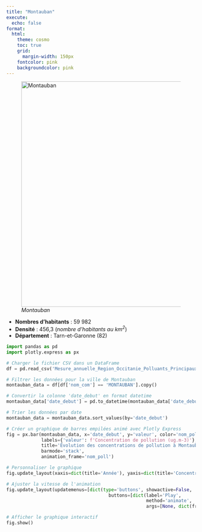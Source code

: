 ```yaml
---
title: "Montauban"
execute:
  echo: false
format:
  html:
    theme: cosmo
    toc: true
    grid:
      margin-width: 150px
    fontcolor: pink
    backgroundcolor: pink
---
```




![*Montauban*](Montauban.svg){width=600}
 
* **Nombres d'habitants** : 59 982 
* **Densité** : 456,3 (*nombre d'habitants au $km^2$*)
* **Département** : Tarn-et-Garonne (82)

 
```python
import pandas as pd
import plotly.express as px

# Charger le fichier CSV dans un DataFrame
df = pd.read_csv('Mesure_annuelle_Region_Occitanie_Polluants_Principaux.csv')

# Filtrer les données pour la ville de Montauban
montauban_data = df[df['nom_com'] == 'MONTAUBAN'].copy()

# Convertir la colonne 'date_debut' en format datetime
montauban_data['date_debut'] = pd.to_datetime(montauban_data['date_debut'])

# Trier les données par date
montauban_data = montauban_data.sort_values(by='date_debut')

# Créer un graphique de barres empilées animé avec Plotly Express
fig = px.bar(montauban_data, x='date_debut', y='valeur', color='nom_poll',
             labels={'valeur': f'Concentration de pollution (ug.m-3)'},
             title='Évolution des concentrations de pollution à Montauban par année',
             barmode='stack',
             animation_frame='nom_poll')

# Personnaliser le graphique
fig.update_layout(xaxis=dict(title='Année'), yaxis=dict(title='Concentration de pollution (ug.m-3)', dtick=10, range=[0, 60]))

# Ajuster la vitesse de l'animation
fig.update_layout(updatemenus=[dict(type='buttons', showactive=False,
                                      buttons=[dict(label='Play',
                                                    method='animate',
                                                    args=[None, dict(frame=dict(duration=1000, redraw=True), fromcurrent=True)])])])

# Afficher le graphique interactif
fig.show()


```